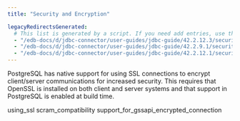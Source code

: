```yaml
---
title: "Security and Encryption"

legacyRedirectsGenerated:
  # This list is generated by a script. If you need add entries, use the `legacyRedirects` key.
  - "/edb-docs/d/jdbc-connector/user-guides/jdbc-guide/42.2.12.3/security_and_encryption.html"
  - "/edb-docs/d/jdbc-connector/user-guides/jdbc-guide/42.2.9.1/security_and_encryption.html"
  - "/edb-docs/d/jdbc-connector/user-guides/jdbc-guide/42.2.12.1/security_and_encryption.html"
---
```


PostgreSQL has native support for using SSL connections to encrypt client/server communications for increased security. This requires that OpenSSL is installed on both client and server systems and that support in PostgreSQL is enabled at build time.

<div id="security_and_encryption" class="registered_link"></div>

<div class="toctree" maxdepth="3">

using_ssl scram_compatibility support_for_gssapi_encrypted_connection

</div>
